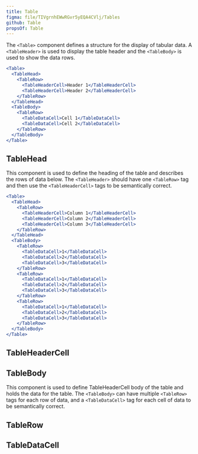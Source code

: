 ```yaml
---
title: Table
figma: file/TIVgrnhEWwRGvr5yEQA4CVlj/Tables
github: Table
propsOf: Table
---
```



The `<Table>` component defines a structure for the display of tabular data. A `<TableHeader>` is used to display the table header and the `<TableBody>` is used to show the data rows.

```jsx
<Table>
  <TableHead>
    <TableRow>
      <TableHeaderCell>Header 1</TableHeaderCell>
      <TableHeaderCell>Header 2</TableHeaderCell>
    </TableRow>
  </TableHead>
  <TableBody>
    <TableRow>
      <TableDataCell>Cell 1</TableDataCell>
      <TableDataCell>Cell 2</TableDataCell>
    </TableRow>
  </TableBody>
</Table>
```

## TableHead

<Props of="TableHead" />

This component is used to define the heading of the table and describes the rows of data below. The `<TableHeader>` should have one `<TableRow>` tag and then use the `<TableHeaderCell>` tags to be semantically correct.

```jsx
<Table>
  <TableHead>
    <TableRow>
      <TableHeaderCell>Column 1</TableHeaderCell>
      <TableHeaderCell>Column 2</TableHeaderCell>
      <TableHeaderCell>Column 3</TableHeaderCell>
    </TableRow>
  </TableHead>
  <TableBody>
    <TableRow>
      <TableDataCell>1</TableDataCell>
      <TableDataCell>2</TableDataCell>
      <TableDataCell>3</TableDataCell>
    </TableRow>
    <TableRow>
      <TableDataCell>1</TableDataCell>
      <TableDataCell>2</TableDataCell>
      <TableDataCell>3</TableDataCell>
    </TableRow>
    <TableRow>
      <TableDataCell>1</TableDataCell>
      <TableDataCell>2</TableDataCell>
      <TableDataCell>3</TableDataCell>
    </TableRow>
  </TableBody>
</Table>
```

## TableHeaderCell

<Props of="TableHeaderCell" />

## TableBody

<Props of="TableBody" />

This component is used to define TableHeaderCell body of the table and holds the data for the table. The `<TableBody>` can have multiple `<TableRow>` tags for each row of data, and a `<TableDataCell>` tag for each cell of data to be semantically correct.

## TableRow

<Props of="TableRow" />

## TableDataCell

<Props of="TableDataCell" />
